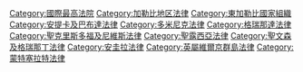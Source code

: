 {{Cat main|東加勒比最高法院}}

[[Category:國際最高法院|Category:國際最高法院]]
[[Category:加勒比地区法律|Category:加勒比地区法律]]
[[Category:東加勒比國家組織|Category:東加勒比國家組織]]
[[Category:安提卡及巴布達法律|Category:安提卡及巴布達法律]]
[[Category:多米尼克法律|Category:多米尼克法律]]
[[Category:格瑞那達法律|Category:格瑞那達法律]]
[[Category:聖克里斯多福及尼維斯法律|Category:聖克里斯多福及尼維斯法律]]
[[Category:聖露西亞法律|Category:聖露西亞法律]]
[[Category:聖文森及格瑞那丁法律|Category:聖文森及格瑞那丁法律]]
[[Category:安圭拉法律|Category:安圭拉法律]]
[[Category:英屬維爾京群島法律|Category:英屬維爾京群島法律]]
[[Category:蒙特塞拉特法律|Category:蒙特塞拉特法律]]